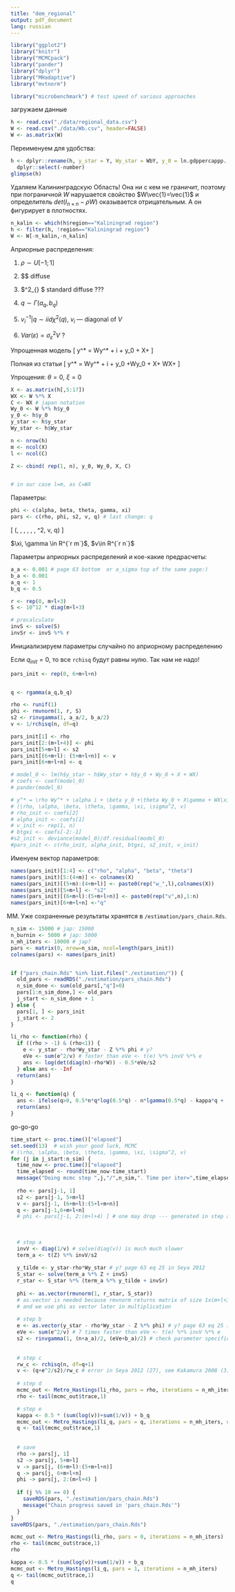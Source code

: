 ```yaml
---
title: "dem_regional"
output: pdf_document
lang: russian
---
```


```r
library("ggplot2")
library("knitr")
library("MCMCpack")
library("pander")
library("dplyr")
library("MHadaptive")
library("mvtnorm")

library("microbenchmark") # test speed of various approaches
```


загружаем данные
```r
h <- read.csv("./data/regional_data.csv")
W <- read.csv("./data/Wb.csv", header=FALSE)
W <- as.matrix(W)
```





Переименуем для удобства:
```r
h <- dplyr::rename(h, y_star = Y, Wy_star = WbY, y_0 = ln.gdppercappp., region = X) %>% 
  dplyr::select(-number)
glimpse(h)
```


Удаляем Калининградскую Область! Она ни с кем не граничит, поэтому при пограничной $W$ нарушается свойство $W\vec{1}=\vec{1}$ и определитель $det(I_{n\times n }-\rho W)$ оказывается отрицательным. А он фигурирует в плотностях. 
```r
n_kalin <- which(h$region=="Kaliningrad region")
h <- filter(h, !region=="Kaliningrad region")
W <- W[-n_kalin,-n_kalin]
```

Априорные распределения:

1. $\rho \sim U[-1;1]$

2. $\phi \sim $ diffuse

3. $\sigma^2_{\varepsilon} \sim $ standard diffuse ???

4. $q \sim \Gamma(a_q, b_q)$

5. $v_i^{-1} | q \sim iid \chi^2(q)$, $v_i$ --- diagonal of $V$

6. $Var(\varepsilon) = \sigma^2_{\varepsilon} V$ ?

Упрощенная модель 
\[
y^* = \rho Wy^* + \alpha i + \beta y_0 + X\gamma + \varepsilon
\]

Полная из статьи
\[
y^* = \rho Wy^* + \alpha i + \beta y_0 +\theta Wy_0 + X\gamma + WX\xi +  \varepsilon
\]



Упрощения: $\theta=0$, $\xi=0$


```r
X <- as.matrix(h[,5:17])
WX <- W %*% X
C <- WX # japan notation
Wy_0 <- W %*% h$y_0
y_0 <- h$y_0
y_star <- h$y_star
Wy_star <- h$Wy_star

n <- nrow(h)
m <- ncol(X)
l <- ncol(C)

Z <- cbind( rep(1, n), y_0, Wy_0, X, C) 


# in our case l=m, as C=WX
```

Параметры:
```r
phi <- c(alpha, beta, theta, gamma, xi)
pars <- c(rho, phi, s2, v, q) # last change: q
```

\[
(\rho, \alpha, \beta, \theta, \gamma, \xi, \sigma^2, v, q)
\]


$\xi, \gamma \in R^{`r m`}$, $v\in R^{`r n`}$


Параметры априорных распределений и кое-какие предрасчеты:

```r
a_a <- 0.001 # page 63 bottom  or a_sigma top of the same page:)
b_a <- 0.001
a_q <- 1
b_q <- 0.5

r <- rep(0, m+l+3)
S <- 10^12 * diag(m+l+3)

# precalculate
invS <- solve(S)
invSr <- invS %*% r
```

Инициализируем параметры случайно по априорному распределению

Если $q_{init}=0$, то все `rchisq` будут равны нулю. Так нам не надо!

```r
pars_init <- rep(0, 6+m+l+n)


q <- rgamma(a_q,b_q)

rho <- runif(1)
phi <- rmvnorm(1, r, S)
s2 <- rinvgamma(1, a_a/2, b_a/2)
v <- 1/rchisq(n, df=q)

pars_init[1] <- rho
pars_init[2:(m+l+4)] <- phi
pars_init[5+m+l] <- s2
pars_init[(6+m+l): (5+m+l+n)] <- v
pars_init[6+m+l+n] <- q

# model_0 <- lm(h$y_star ~ h$Wy_star + h$y_0 + Wy_0 + X + WX)
# coefs <- coef(model_0)
# pander(model_0)

# y^* = \rho Wy^* + \alpha i + \beta y_0 +\theta Wy_0 + X\gamma + WX\xi +  \varepsilon
# (\rho, \alpha, \beta, \theta, \gamma, \xi, \sigma^2, v)
# rho_init <- coefs[2]
# alpha_init <- coefs[1]
# v_init <- rep(1, n)
# btgxi <- coefs[-2:-1]
#s2_init <- deviance(model_0)/df.residual(model_0)
#pars_init <- c(rho_init, alpha_init, btgxi, s2_init, v_init)
```

Именуем вектор параметров:

```r
names(pars_init)[1:4] <- c("rho", "alpha", "beta", "theta")
names(pars_init)[5:(4+m)] <- colnames(X)
names(pars_init)[(5+m):(4+m+l)] <- paste0(rep("w_",l),colnames(X))
names(pars_init)[5+m+l] <- "s2"
names(pars_init)[(6+m+l):(5+m+l+n)] <- paste0(rep("v",n),1:n)
names(pars_init)[6+m+l+n] <-"q"
```



MCMC. Уже сохраненные результаты хранятся в `/estimation/pars_chain.Rds`.

```r
n_sim <- 15000 # jap: 15000
n_burnin <- 5000 # jap: 5000
n_mh_iters <- 10000 # jap?
pars <- matrix(0, nrow=n_sim, ncol=length(pars_init))
colnames(pars) <- names(pars_init)


if ("pars_chain.Rds" %in% list.files("./estimation/")) {
  old_pars <- readRDS("./estimation/pars_chain.Rds")
  n_sim_done <- sum(old_pars[,"q"]>0)
  pars[1:n_sim_done,] <- old_pars
  j_start <- n_sim_done + 1
} else {  
  pars[1, ] <- pars_init
  j_start <- 2
}
```


```r
li_rho <- function(rho) {
  if ((rho > -1) & (rho<1)) {
    e <- y_star - rho*Wy_star - Z %*% phi # y?
    eVe <- sum(e^2/v) # faster than eVe <- t(e) %*% invV %*% e    
    ans <- log(det(diag(n)-rho*W)) - 0.5*eVe/s2
  } else ans <- -Inf
  return(ans)
}

li_q <- function(q) {
  ans <- ifelse(q>0, 0.5*n*q*log(0.5*q) - n*lgamma(0.5*q) - kappa*q + (a_q-1)*log(q), -Inf)
  return(ans)
}

```



go-go-go

```r
time_start <- proc.time()["elapsed"]
set.seed(13)  # wish your good luck, MCMC
# (\rho, \alpha, \beta, \theta, \gamma, \xi, \sigma^2, v)
for (j in j_start:n_sim) {
  time_now <- proc.time()["elapsed"]
  time_elapsed <- round(time_now-time_start)
  message("Doing mcmc step ",j,"/",n_sim,". Time per iter=",time_elapsed/(j-j_start-1))
 
  rho <- pars[j-1, 1]
  s2 <- pars[j-1, 5+m+l]
  v <- pars[j-1, (6+m+l):(5+l+m+n)]
  q <- pars[j-1,6+m+l+n]
  # phi <- pars[j-1, 2:(m+l+4) ] # one may drop --- generated in step a
   
  
  
  # step a
  invV <- diag(1/v) # solve(diag(v)) is much much slower
  term_a <- t(Z) %*% invV/s2
  
  y_tilde <- y_star-rho*Wy_star # y? page 63 eq 25 in Seya 2012
  S_star <- solve(term_a %*% Z + invS)
  r_star <- S_star %*% (term_a %*% y_tilde + invSr)
  
  phi <- as.vector(rmvnorm(1, r_star, S_star))
  # as.vector is needed because rmvnorm returns matrix of size 1x(m+l+3)
  # and we use phi as vector later in multiplication
  
  # step b
  e <- as.vector(y_star - rho*Wy_star - Z %*% phi) # y? page 63 eq 25 in Seya 2012
  eVe <- sum(e^2/v) # 7 times faster than eVe <- t(e) %*% invV %*% e
  s2 <- rinvgamma(1, (n+a_a)/2, (eVe+b_a)/2) # check parameter specification!
  
  
  # step c
  rw_c <- rchisq(n, df=q+1) 
  v <- (q+e^2/s2)/rw_c # error in Seya 2012 (27), see Kakamura 2008 (3) 
  
  # step d
  mcmc_out <- Metro_Hastings(li_rho, pars = rho, iterations = n_mh_iters, quiet = TRUE)
  rho <- tail(mcmc_out$trace,1)

  # step e
  kappa <- 0.5 * (sum(log(v))+sum(1/v)) + b_q
  mcmc_out <- Metro_Hastings(li_q, pars = q, iterations = n_mh_iters, quiet = TRUE)
  q <- tail(mcmc_out$trace,1)
  
  
  # save
  rho -> pars[j, 1]
  s2 -> pars[j, 5+m+l]
  v -> pars[j, (6+m+l):(5+m+l+n)]
  q -> pars[j, 6+m+l+n]
  phi -> pars[j, 2:(m+l+4) ]
  
  if (j %% 10 == 0) {
    saveRDS(pars, "./estimation/pars_chain.Rds")
    message("Chain progress saved in 'pars_chain.Rds'")
  }
}
saveRDS(pars, "./estimation/pars_chain.Rds")
```


```r
mcmc_out <- Metro_Hastings(li_rho, pars = 0, iterations = n_mh_iters)
rho <- tail(mcmc_out$trace,1)
rho
```


```r

kappa <- 0.5 * (sum(log(v))+sum(1/v)) + b_q
mcmc_out <- Metro_Hastings(li_q, pars = 1, iterations = n_mh_iters)
q <- tail(mcmc_out$trace,1)
q
```


